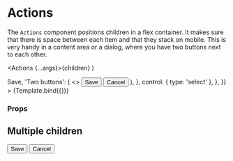 
<Meta title="Components/Action/Actions" component={Actions} />

# Actions

The `Actions` component positions children in a flex container.
It makes sure that there is space between each item and that they stack on mobile.
This is very handy in a content area or a dialog, where you have two buttons next to each other.

  <Actions {...args}>{children}</Actions>
)

<Canvas>
  <Story
    name="Default"
    args={{ children: 'One button' }}
    argTypes={{
      children: {
        options: ['One button', 'Two buttons'],
        mapping: {
          'One button': <Button>Save</Button>,
          'Two buttons': (
            <>
              <Button tone={Tone.success}>Save</Button>
              <Button variant={ButtonVariant.ghost} tone={Tone.neutral}>
                Cancel
              </Button>
            </>
          ),
        },
        control: { type: 'select' },
      },
    }}
  >
    {Template.bind({})}
  </Story>
</Canvas>

### Props

<ArgsTable story="Default" />



<Theme component="action" />

## Multiple children

<Canvas>
  <Story name="Multiple children">
    <Actions>
      <Button tone={Tone.success}>Save</Button>
      <Button variant={ButtonVariant.ghost} tone={Tone.neutral}>
        Cancel
      </Button>
    </Actions>
  </Story>
</Canvas>
